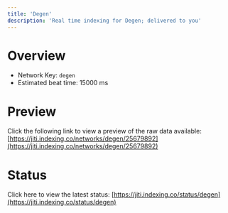 ```yaml
---
title: 'Degen'
description: 'Real time indexing for Degen; delivered to you'
---
```


# Overview
- Network Key: `degen`
- Estimated beat time: 15000 ms

# Preview
Click the following link to view a preview of the raw data available: [https://jiti.indexing.co/networks/degen/25679892](https://jiti.indexing.co/networks/degen/25679892)

# Status
Click here to view the latest status: [https://jiti.indexing.co/status/degen](https://jiti.indexing.co/status/degen)
